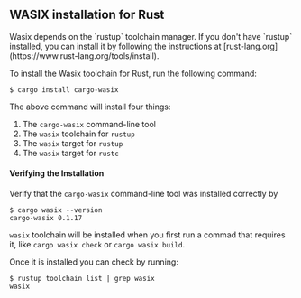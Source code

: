 ## WASIX installation for Rust


<Callout type="default" emoji="⚙">
  Wasix depends on the `rustup` toolchain manager. If you don't have `rustup`
  installed, you can install it by following the instructions at
  [rust-lang.org](https://www.rust-lang.org/tools/install).
</Callout>

To install the Wasix toolchain for Rust, run the following command:

```console copy
$ cargo install cargo-wasix
```

The above command will install four things:

1. The `cargo-wasix` command-line tool
2. The `wasix` toolchain for `rustup`
3. The `wasix` target for `rustup`
4. The `wasix` target for `rustc`

#### Verifying the Installation

Verify that the `cargo-wasix` command-line tool was installed correctly by

```shell
$ cargo wasix --version
cargo-wasix 0.1.17
```

`wasix` toolchain will be installed when you first run a commad that requires it, like `cargo wasix check` or `cargo wasix build`.

Once it is installed you can check by running:

```shell
$ rustup toolchain list | grep wasix
wasix
```

